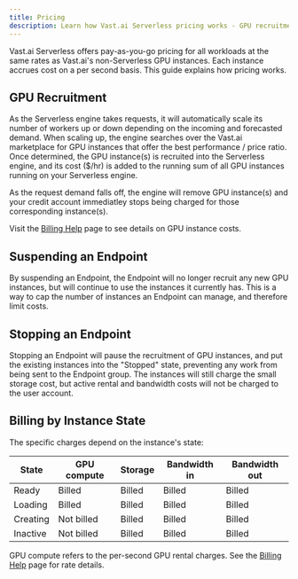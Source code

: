 ```yaml
---
title: Pricing
description: Learn how Vast.ai Serverless pricing works - GPU recruitment, endpoint suspension, and stopping.
---
```


Vast.ai Serverless offers pay-as-you-go pricing for all workloads at the same rates as Vast.ai's non-Serverless GPU instances. Each instance accrues cost on a per second basis.
This guide explains how pricing works.

## GPU Recruitment

As the Serverless engine takes requests, it will automatically scale its number of workers up or down depending on the incoming and forecasted demand. When scaling up, 
the engine searches over the Vast.ai marketplace for GPU instances that offer the best performance / price ratio. Once determined, the GPU instance(s) is recruited into 
the Serverless engine, and its cost ($/hr) is added to the running sum of all GPU instances running on your Serverless engine.&#x20;

As the request demand falls off, the engine will remove GPU instance(s) and your credit account immediatley stops being charged for those corresponding instance(s).

Visit the [Billing Help](/documentation/reference/billing#ugwiY) page to see details on GPU instance costs.

## Suspending an Endpoint

By suspending an Endpoint, the Endpoint will no longer recruit any new GPU instances, but will continue to use the instances it currently has. This is a way to cap the 
number of instances an Endpoint can manage, and therefore limit costs.&#x20;

## Stopping an Endpoint

Stopping an Endpoint will pause the recruitment of GPU instances, and put the existing instances into the "Stopped" state, preventing any work from being sent to 
the Endpoint group. The instances will still charge the small storage cost, but active rental and bandwidth costs will not be charged to the user account.&#x20;

## Billing by Instance State

The specific charges depend on the instance's state:

| State    | GPU compute | Storage | Bandwidth in | Bandwidth out |
|----------|-------------|---------|--------------|---------------|
| Ready    | Billed      | Billed  | Billed       | Billed        |
| Loading  | Billed      | Billed  | Billed       | Billed        |
| Creating | Not billed  | Billed  | Billed       | Billed        |
| Inactive | Not billed  | Billed  | Billed       | Billed        |

GPU compute refers to the per-second GPU rental charges. See the [Billing Help](/documentation/reference/billing#ugwiY) page for rate details.